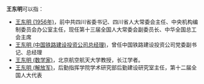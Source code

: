 '''王东明'''可以指：
* [[王东明_(1956年)|王东明 (1956年)]]，前中共四川省委书记、四川省人大常委会主任、中央机构编制委员会办公室主任，现任第十三届全国人大常委会副委员长、中华全国总工会主席
* [[王东明_(中国铁路建设投资公司总经理)|王东明 (中国铁路建设投资公司总经理)]]，曾任中国铁路建设投资公司党委副书记、总经理
* [[王东明_(数学家)|王东明 (数学家)]]，北京航空航天大学教授，长江学者。
* [[王东明_(解放军)|王东明 (解放军)]]，后勤指挥学院学术研究部后勤建设研究室主任，第十二届全国人大代表
{{Disambiguation|D|Cat=三字王姓人名消歧義}}